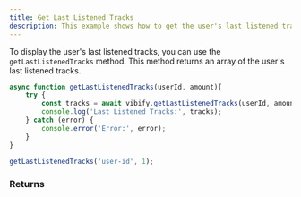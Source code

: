 ```yaml
---
title: Get Last Listened Tracks
description: This example shows how to get the user's last listened tracks.
---
```



To display the user's last listened tracks, you can use the `getLastListenedTracks` method. This method returns an array of the user's last listened tracks.

```js
async function getLastListenedTracks(userId, amount){
    try {
        const tracks = await vibify.getLastListenedTracks(userId, amount);
        console.log('Last Listened Tracks:', tracks);
    } catch (error) {
        console.error('Error:', error);
    }
}

getLastListenedTracks('user-id', 1);
```

### Returns

<div data-pagefind-ignore>
<Response data-pagefind-ignore />
</div>